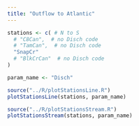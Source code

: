 ```yaml
---
title: "Outflow to Atlantic"
---
```


```R
stations <- c( # N to S
  # "C8Can",  # no Disch code
  # "TamCan",  # no Disch code
  "SnapCr"
  # "BlkCrCan"  # no Disch code
)

param_name <- "Disch"

source("../R/plotStationsLine.R")
plotStationsLine(stations, param_name)

source("../R/plotStationsStream.R")
plotStationsStream(stations, param_name)


```
